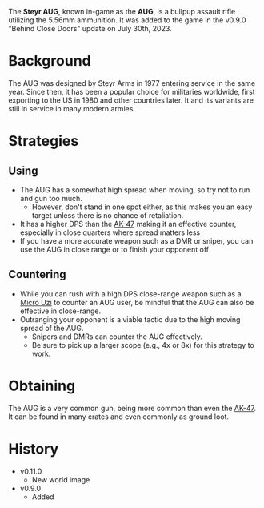 The **Steyr AUG**, known in-game as the **AUG**, is a bullpup assault rifle utilizing the 5.56mm ammunition. It was added to the game in the v0.9.0 "Behind Close Doors" update on July 30th, 2023.

# Background
The AUG was designed by Steyr Arms in 1977 entering service in the same year. Since then, it has been a popular choice for militaries worldwide, first exporting to the US in 1980 and other countries later. It and its variants are still in service in many modern armies.

# Strategies
## Using
- The AUG has a somewhat high spread when moving, so try not to run and gun too much.
  - However, don't stand in one spot either, as this makes you an easy target unless there is no chance of retaliation.
- It has a higher DPS than the [AK-47](weapons/guns/ak47) making it an effective counter, especially in close quarters where spread matters less
- If you have a more accurate weapon such as a DMR or sniper, you can use the AUG in close range or to finish your opponent off

## Countering
- While you can rush with a high DPS close-range weapon such as a [Micro Uzi](/weapons/guns/micro_uzi) to counter an AUG user, be mindful that the AUG can
also be effective in close-range.
- Outranging your opponent is a viable tactic due to the high moving spread of the AUG.
  - Snipers and DMRs can counter the AUG effectively.
  - Be sure to pick up a larger scope (e.g., 4x or 8x) for this strategy to work.

# Obtaining
The AUG is a very common gun, being more common than even the [AK-47](weapons/guns/ak47). It can be found in many crates and even commonly as ground loot.

# History
- v0.11.0
  - New world image
- v0.9.0
  - Added
